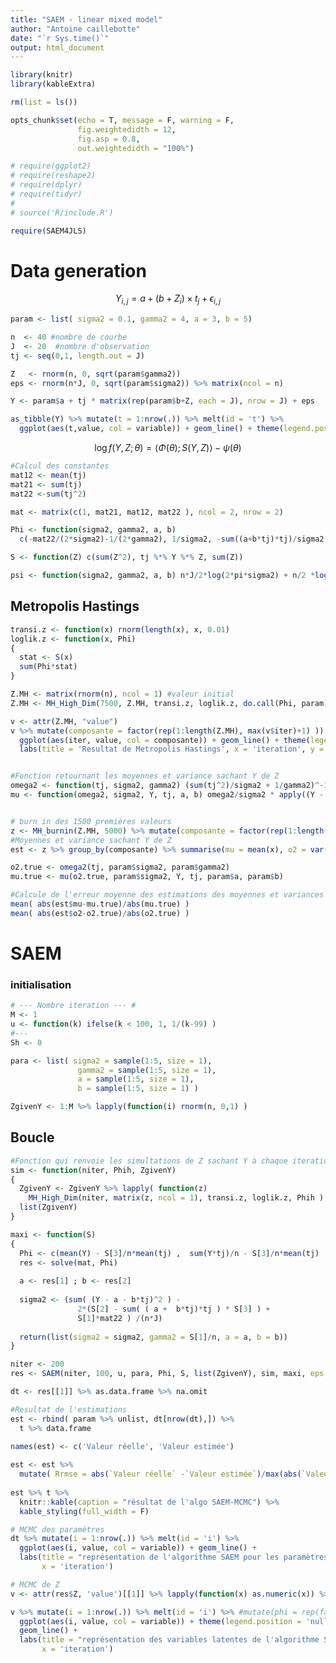 ```yaml
---
title: "SAEM - linear mixed model"
author: "Antoine caillebotte"
date: "`r Sys.time()`"
output: html_document
---
```

  
<style type="text/css">
.main-container {
  max-width: 1000px;
  margin-left: auto;
  margin-right: auto;
}
</style>
  
```r
library(knitr)
library(kableExtra)

rm(list = ls())

opts_chunk$set(echo = T, message = F, warning = F,
               fig.weightedidth = 12,
               fig.asp = 0.8,
               out.weightedidth = "100%")

# require(ggplot2)
# require(reshape2)
# require(dplyr)
# require(tidyr)
# 
# source('R/include.R')

require(SAEM4JLS)
```

# Data generation

$$Y_{i,j} = a + (b+Z_i)\times t_j + \epsilon _{i,j}$$

```r
param <- list( sigma2 = 0.1, gamma2 = 4, a = 3, b = 5)

n  <- 40 #nombre de courbe
J  <- 20  #nombre d'observation
tj <- seq(0,1, length.out = J) 

Z   <- rnorm(n, 0, sqrt(param$gamma2))
eps <- rnorm(n*J, 0, sqrt(param$sigma2)) %>% matrix(ncol = n)

Y <- param$a + tj * matrix(rep(param$b+Z, each = J), nrow = J) + eps

as_tibble(Y) %>% mutate(t = 1:nrow(.)) %>% melt(id = 't') %>%
  ggplot(aes(t,value, col = variable)) + geom_line() + theme(legend.position = 'null')
```

$$\log f(Y, Z ; \theta) = \langle \Phi(\theta) ; S(Y,Z) \rangle - \psi(\theta)$$

```r
#Calcul des constantes
mat12 <- mean(tj)
mat21 <- sum(tj)
mat22 <-sum(tj^2)

mat <- matrix(c(1, mat21, mat12, mat22 ), ncol = 2, nrow = 2)

Phi <- function(sigma2, gamma2, a, b) 
  c(-mat22/(2*sigma2)-1/(2*gamma2), 1/sigma2, -sum((a+b*tj)*tj)/sigma2 )

S <- function(Z) c(sum(Z^2), tj %*% Y %*% Z, sum(Z))

psi <- function(sigma2, gamma2, a, b) n*J/2*log(2*pi*sigma2) + n/2 *log(2*pi*gamma2) + 1/(2*sigma2) * sum((Y-a-b*tj)^2)
```

## Metropolis Hastings

```r
transi.z <- function(x) rnorm(length(x), x, 0.01)
loglik.z <- function(x, Phi) 
{ 
  stat <- S(x)
  sum(Phi*stat)
}

Z.MH <- matrix(rnorm(n), ncol = 1) #valeur initial
Z.MH <- MH_High_Dim(7500, Z.MH, transi.z, loglik.z, do.call(Phi, param), verbatim = T)

v <- attr(Z.MH, "value")
v %>% mutate(composante = factor(rep(1:length(Z.MH), max(v$iter)+1) )) %>% melt(id = c('iter', 'composante')) %>%
  ggplot(aes(iter, value, col = composante)) + geom_line() + theme(legend.position = 'null') +
  labs(title = 'Resultat de Metropolis Hastings', x = 'iteration', y = 'valeur de Z')


#Fonction retournant les moyennes et variance sachant Y de Z
omega2 <- function(tj, sigma2, gamma2) (sum(tj^2)/sigma2 + 1/gamma2)^-1 # test : omega2(tj, sum(tj^2), 3)
mu <- function(omega2, sigma2, Y, tj, a, b) omega2/sigma2 * apply((Y - a - b*tj)*tj ,2, sum) # test : mu(2,28, 1:3+1+2*1:3, 1:3, 1, 2)


# burn in des 1500 premières valeurs
z <- MH_burnin(Z.MH, 5000) %>% mutate(composante = factor(rep(1:length(Z.MH), nrow(.)/length(Z.MH)) ))
#Moyennes et variance sachant Y de Z
est <- z %>% group_by(composante) %>% summarise(mu = mean(x), o2 = var(x))

o2.true <- omega2(tj, param$sigma2, param$gamma2) 
mu.true <- mu(o2.true, param$sigma2, Y, tj, param$a, param$b)

#Calcule de l'erreur moyenne des estimations des moyennes et variances
mean( abs(est$mu-mu.true)/abs(mu.true) )
mean( abs(est$o2-o2.true)/abs(o2.true) )
```


# SAEM

### initialisation
```r
# --- Nombre iteration --- #
M <- 1
u <- function(k) ifelse(k < 100, 1, 1/(k-99) )
#---
Sh <- 0

para <- list( sigma2 = sample(1:5, size = 1),
               gamma2 = sample(1:5, size = 1),
               a = sample(1:5, size = 1),
               b = sample(1:5, size = 1) )

ZgivenY <- 1:M %>% lapply(function(i) rnorm(n, 0,1) )
```

## Boucle

```r
#Fonction qui renvoie les simultations de Z sachant Y à chaque iteration
sim <- function(niter, Phih, ZgivenY)
{
  ZgivenY <- ZgivenY %>% lapply( function(z) 
    MH_High_Dim(niter, matrix(z, ncol = 1), transi.z, loglik.z, Phih ) )
  list(ZgivenY)
}

maxi <- function(S)
{
  Phi <- c(mean(Y) - S[3]/n*mean(tj) ,  sum(Y*tj)/n - S[3]/n*mean(tj)  )
  res <- solve(mat, Phi)
  
  a <- res[1] ; b <- res[2]
  
  sigma2 <- (sum( (Y - a - b*tj)^2 ) - 
               2*(S[2] - sum( ( a +  b*tj)*tj ) * S[3] ) + 
               S[1]*mat22 ) /(n*J)
  
  return(list(sigma2 = sigma2, gamma2 = S[1]/n, a = a, b = b))
}

niter <- 200
res <- SAEM(niter, 100, u, para, Phi, S, list(ZgivenY), sim, maxi, eps = 1e-2, verbatim = T)
```

```r
dt <- res[[1]] %>% as.data.frame %>% na.omit

#Resultat de l'estimations
est <- rbind( param %>% unlist, dt[nrow(dt),]) %>%
  t %>% data.frame

names(est) <- c('Valeur réelle', 'Valeur estimée')
  
est <- est %>%
  mutate( Rrmse = abs(`Valeur réelle` -`Valeur estimée`)/max(abs(`Valeur réelle`)))
 
est %>% t %>%
  knitr::kable(caption = "résultat de l'algo SAEM-MCMC") %>%
  kable_styling(full_width = F)

# MCMC des paramètres
dt %>% mutate(i = 1:nrow(.)) %>% melt(id = 'i') %>%
  ggplot(aes(i, value, col = variable)) + geom_line() +
  labs(title = "représentation de l'algorithme SAEM pour les paramètres",
       x = 'iteration')

# MCMC de Z
v <- attr(res$Z, 'value')[[1]] %>% lapply(function(x) as.numeric(x)) %>% as.data.frame %>% t %>% as.data.frame()

v %>% mutate(i = 1:nrow(.)) %>% melt(id = 'i') %>% #mutate(phi = rep(factor(c(1:F.)), each = nrow(v)*G)) %>%
  ggplot(aes(i, value, col = variable)) + theme(legend.position = 'null') +
  geom_line() + 
  labs(title = "représentation des variables latentes de l'algorithme SAEM ",
       x = 'iteration')
```





